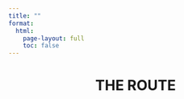 ```yaml
---
title: ""
format:
  html:
    page-layout: full
    toc: false
---
```


# THE ROUTE {style="text-align: center"}

